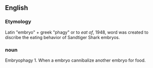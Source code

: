 ==English==

===Etymology===

Latin "embryo" + greek "phagy" or to ''eat of'', 1948, word was created to discribe the eating behavior of Sandtiger Shark embryos.

===noun===
Embryophagy
1. When a embryo cannibalize another embryo for food.